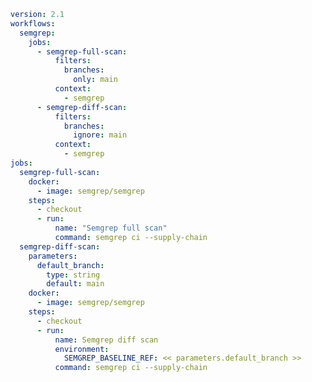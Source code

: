 ```yaml
version: 2.1
workflows:
  semgrep:
    jobs:
      - semgrep-full-scan:
          filters:
            branches:
              only: main
          context:
            - semgrep
      - semgrep-diff-scan:
          filters:
            branches:
              ignore: main
          context:
            - semgrep
jobs:
  semgrep-full-scan:
    docker:
      - image: semgrep/semgrep
    steps:
      - checkout
      - run:
          name: "Semgrep full scan"
          command: semgrep ci --supply-chain
  semgrep-diff-scan:
    parameters:
      default_branch:
        type: string
        default: main
    docker:
      - image: semgrep/semgrep
    steps:
      - checkout
      - run: 
          name: Semgrep diff scan
          environment: 
            SEMGREP_BASELINE_REF: << parameters.default_branch >>
          command: semgrep ci --supply-chain
```
